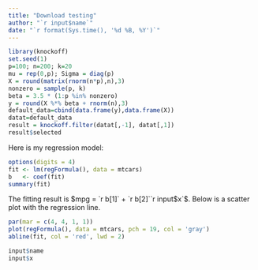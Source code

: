 ```yaml
---
title: "Download testing"
author: "`r input$name`"
date: "`r format(Sys.time(), '%d %B, %Y')`"
---
```

```r
library(knockoff)
set.seed(1)
p=100; n=200; k=20
mu = rep(0,p); Sigma = diag(p)
X = round(matrix(rnorm(n*p),n),3)
nonzero = sample(p, k)
beta = 3.5 * (1:p %in% nonzero)
y = round(X %*% beta + rnorm(n),3)
default_data=cbind(data.frame(y),data.frame(X))
datat=default_data
result = knockoff.filter(datat[,-1], datat[,1])
result$selected
```


Here is my regression model:

```r

options(digits = 4)
fit <- lm(regFormula(), data = mtcars)
b   <- coef(fit)
summary(fit)
```

The fitting result is $mpg = `r b[1]` + `r b[2]``r input$x`$.
Below is a scatter plot with the regression line.

```r
par(mar = c(4, 4, 1, 1))
plot(regFormula(), data = mtcars, pch = 19, col = 'gray')
abline(fit, col = 'red', lwd = 2)
```

```r
input$name
input$x
```

